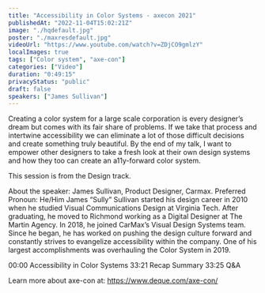 ```yaml
---
title: "Accessibility in Color Systems - axecon 2021"
publishedAt: "2022-11-04T15:02:21Z"
image: "./hqdefault.jpg"
poster: "./maxresdefault.jpg"
videoUrl: "https://www.youtube.com/watch?v=ZDjCO9gmlzY"
localImages: true
tags: ["Color system", "axe-con"]
categories: ["Video"]
duration: "0:49:15"
privacyStatus: "public"
draft: false
speakers: ["James Sullivan"]
---
```


Creating a color system for a large scale corporation is every designer’s dream but comes with its fair share of problems. If we take that process and intertwine accessibility we can eliminate a lot of those difficult decisions and create something truly beautiful. By the end of my talk, I want to empower other designers to take a fresh look at their own design systems and how they too can create an a11y-forward color system.

This session is from the Design track.

About the speaker:
James Sullivan, Product Designer, Carmax.
Preferred Pronoun: He/Him
James “Sully” Sullivan started his design career in 2010 when he studied Visual Communications Design at Virginia Tech. After graduating, he moved to Richmond working as a Digital Designer at The Martin Agency. In 2018, he joined CarMax’s Visual Design Systems team. Since he began, he has worked on pushing the design culture forward and constantly strives to evangelize accessibility within the company. One of his largest accomplishments was overhauling the Color System in 2019.

00:00 Accessibility in Color Systems
33:21 Recap Summary
33:25 Q&A

Learn more about axe-con at: https://www.deque.com/axe-con/
